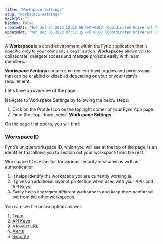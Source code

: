 ```yaml
---
title: "Workspace Settings"
slug: "workspace-settings"
excerpt: ""
hidden: false
createdAt: "Tue Jul 04 2023 12:52:06 GMT+0000 (Coordinated Universal Time)"
updatedAt: "Wed Dec 06 2023 07:51:15 GMT+0000 (Coordinated Universal Time)"
---
```


A **Workspace** is a cloud environment within the Fyno application that is specific only to your company's organisation. **Workspaces** allows you to collaborate, delegate access and manage projects easily with team members.

**Workspace Settings** contain environment-level toggles and permissions that can be enabled or disabled depending on your or your team's requirement.

Let's have an overview of the page.

Navigate to Workspace Settings by following the below steps:

1. Click on the Profile Icon on the top right corner of your Fyno App page.
2. From the drop-down, select **Workspace Settings**.

On the page that opens, you will find:

### Workspace ID

Fyno's unique workspace ID, which you will see at the top of the page, is an identifier that allows you to section out your workspace from the rest.

Workspace ID is essential for various security measures as well as authentication.

1. It helps identify the workspace you are currently working in.
2. It gives an additional layer of protection when used with your APIs and API Keys.
3. Easily helps segregate different workspaces and keep them sectioned out from the other workspaces.

You can see the below options as well:

1. [Team](./team)
2. [API Keys](./api-keys)
3. [Allowlist URL](./allowlist-url)
4. [Alerts](./alerts)
5. [Security](./security)
